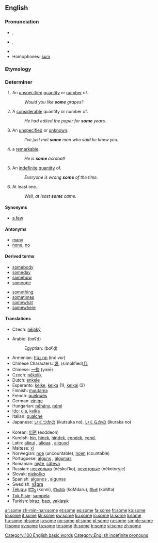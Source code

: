 {{wikipedia}}
{{also|-some}}
==English==

{{rank|could|our|than|65|some|other|very|upon}}

===Pronunciation===
* {{a|UK|US}} {{IPA|/sʌm/}}, {{SAMPA|/sVm/}}
* {{a|AusE}} {{IPA|/sam/}}, {{SAMPA|/sam/}}
* {{audio|en-us-some.ogg|Audio (US)}}
* Homophones: [[sum]]

===Etymology===
{{etyl|ang}} {{term|sum}}

===Determiner===
{{en-det}}

# An [[unspecified]] [[quantity]] or [[number]] of.
#: ''Would you like '''some''' grapes?''
# A [[considerable]] quantity or number of.
#: ''He had edited the paper for '''some''' years.''
# An [[unspecified]] or [[unknown]].
#: ''I've just met '''some''' man who said he knew you.''
# {{informal}} a [[remarkable]].
#: ''He is '''some''' acrobat!''
# An [[indefinite]] [[quantity]] of.
#: ''Everyone is wrong '''some''' of the time.''
# At least one.
#: ''Well, at least '''some''' came.''

====Synonyms====
* [[a few]]

====Antonyms====
* [[many]]
* [[none]], [[no]]

====Derived terms====
{{rel-top|terms derived from some}}
* [[somebody]]
* [[someday]]
* [[somehow]]
* [[someone]]
{{rel-mid}}
* [[something]]
* [[sometimes]]
* [[somewhat]]
* [[somewhere]]
{{rel-bottom}}

====Translations====
{{trans-top|unspecified or unknown}}
* Czech: [[nějaký]] {{m}}
{{trans-mid}}
{{trans-bottom}}
{{checktrans-top}}
* Arabic: {{Arab|[[بعض]]}} (bɑʕḍ)
*: Egyptian: {{Arab|[[بعض]]}} (bɑʕḍ)
* Armenian: [[ինչ որ]] (inč vor)
* Chinese Characters: [[幾]], (simplified)[[几]]
* Chinese: [[一些]] (yìxiē)
* Czech: [[několik]]
* Dutch: [[enkele]]
* Esperanto: [[kelke]], [[kelka]] (1), [[kelkaj]] (2)
* Finnish: [[muutama]]
* French: [[quelques]]
* German: [[einige]]
* Hungarian: [[néhány]], [[némi]]
* [[Ido]]: [[ula]], [[kelka]]
* Italian: [[qualche]]
* Japanese: [[いくつかの]] (ikutsuka no), [[いくらかの]] (ikuraka no)
{{trans-mid}}
* Korean: [[어떤]] (eoddeon)
* Kurdish: [[hin]], [[hinek]], [[hindek]], [[çendek]], [[çend]], {{ku-Arab|[[هه‌نێک]]}}
* Latin: [[aliqui]] {{m}}, [[aliqua]] {{f}}, [[aliquod]] {{n}}
* Maltese: [[xi]]
* Norwegian: [[noe]] (uncountable), [[noen]] (countable)
* Portuguese: [[alguns]] {{p}}, [[algumas]] {{f|p}}
* Romanian: [[nişte]], [[câteva]]
* Russian: [[несколько]] (néskol’ko), [[некоторый|некоторые]] (nékotoryje)
* Slovak: [[niekoľko]]
* Spanish: [[algunos]] {{m|p}}, [[algunas]] {{f|p}}
* Swedish: [[några]]
* [[Telugu]]: [[కొన్ని]] (konni), [[కొందరు]] (koMdaru), [[కొంత]] (koMta)
* [[Tok Pisin]]: [[sampela]]
* Turkish: [[biraz]], [[bazı]], [[yaklaşık]]
{{trans-bottom}}

[[Category:100 English basic words]]
[[Category:English indefinite pronouns]]

[[ar:some]]
[[zh-min-nan:some]]
[[et:some]]
[[es:some]]
[[fa:some]]
[[fr:some]]
[[ko:some]]
[[io:some]]
[[it:some]]
[[kk:some]]
[[sw:some]]
[[ku:some]]
[[lo:some]]
[[la:some]]
[[li:some]]
[[hu:some]]
[[nl:some]]
[[ja:some]]
[[no:some]]
[[pl:some]]
[[pt:some]]
[[ru:some]]
[[simple:some]]
[[fi:some]]
[[sv:some]]
[[ta:some]]
[[te:some]]
[[th:some]]
[[tr:some]]
[[vi:some]]
[[zh:some]]